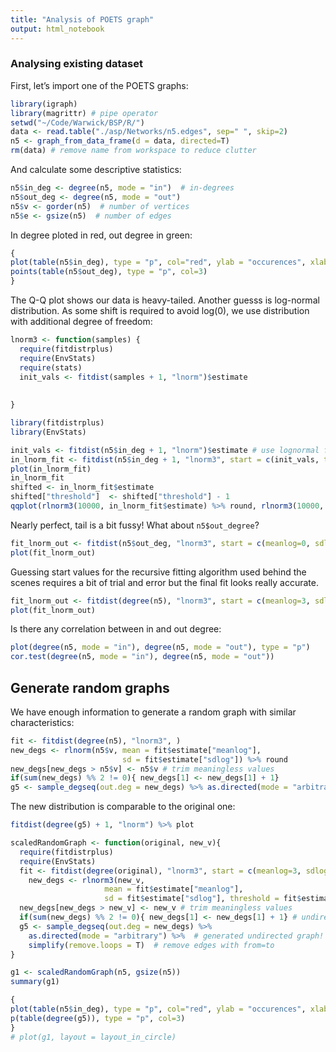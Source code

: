 ```yaml
---
title: "Analysis of POETS graph"
output: html_notebook
---
```


### Analysing existing dataset
First, let's import one of the POETS graphs:
```r
library(igraph)
library(magrittr) # pipe operator
setwd("~/Code/Warwick/BSP/R/")
data <- read.table("./asp/Networks/n5.edges", sep=" ", skip=2)
n5 <- graph_from_data_frame(d = data, directed=T)
rm(data) # remove name from workspace to reduce clutter
```

And calculate some descriptive statistics:
```r
n5$in_deg <- degree(n5, mode = "in")  # in-degrees
n5$out_deg <- degree(n5, mode = "out")
n5$v <- gorder(n5)  # number of vertices
n5$e <- gsize(n5)  # number of edges
```
In degree ploted in red, out degree in green:
```r
{
plot(table(n5$in_deg), type = "p", col="red", ylab = "occurences", xlab = "degree")
points(table(n5$out_deg), type = "p", col=3)
}
```
The Q-Q plot shows our data is heavy-tailed. Another guesss is log-normal distribution. As some shift is required to avoid log(0), we use distribution with additional degree of freedom:
```r
lnorm3 <- function(samples) {
  require(fitdistrplus)
  require(EnvStats)
  require(stats)
  init_vals <- fitdist(samples + 1, "lnorm")$estimate
  
  
}

library(fitdistrplus)
library(EnvStats)

init_vals <- fitdist(n5$in_deg + 1, "lnorm")$estimate # use lognormal fit to obtain reasonable start conditions
in_lnorm_fit <- fitdist(n5$in_deg + 1, "lnorm3", start = c(init_vals, threshold=0))
plot(in_lnorm_fit)
in_lnorm_fit
shifted <- in_lnorm_fit$estimate
shifted["threshold"]  <- shifted["threshold"] - 1
qqplot(rlnorm3(10000, in_lnorm_fit$estimate) %>% round, rlnorm3(10000, shifted) %>% round)
```
Nearly perfect, tail is a bit fussy! What about `n5$out_degree`?
```r
fit_lnorm_out <- fitdist(n5$out_deg, "lnorm3", start = c(meanlog=0, sdlog=5, threshold=10))
plot(fit_lnorm_out)
```
Guessing start values for the recursive fitting algorithm used behind the scenes requires a bit of trial and error but the final fit looks really accurate.

```r
fit_lnorm_out <- fitdist(degree(n5), "lnorm3", start = c(meanlog=3, sdlog=0.1, threshold=-10))
plot(fit_lnorm_out)
```

Is there any correlation between in and out degree:
```r
plot(degree(n5, mode = "in"), degree(n5, mode = "out"), type = "p")
cor.test(degree(n5, mode = "in"), degree(n5, mode = "out"))
```

## Generate random graphs
We have enough information to generate a random graph with similar characteristics:
```r
fit <- fitdist(degree(n5), "lnorm3", )
new_degs <- rlnorm(n5$v, mean = fit$estimate["meanlog"],
                         sd = fit$estimate["sdlog"]) %>% round
new_degs[new_degs > n5$v] <- n5$v # trim meaningless values
if(sum(new_degs) %% 2 != 0){ new_degs[1] <- new_degs[1] + 1}
g5 <- sample_degseq(out.deg = new_degs) %>% as.directed(mode = "arbitrary") # generated undirected graph! Fix?
```

The new distribution is comparable to the original one:
```r
fitdist(degree(g5) + 1, "lnorm") %>% plot
```

```r
scaledRandomGraph <- function(original, new_v){
  require(fitdistrplus)
  require(EnvStats)
  fit <- fitdist(degree(original), "lnorm3", start = c(meanlog=3, sdlog=0.1, threshold=-10))
    new_degs <- rlnorm3(new_v,
                     mean = fit$estimate["meanlog"],
                     sd = fit$estimate["sdlog"], threshold = fit$estimate["threshold"]) %>% round
  new_degs[new_degs > new_v] <- new_v # trim meaningless values
  if(sum(new_degs) %% 2 != 0){ new_degs[1] <- new_degs[1] + 1} # undirected graph must have even sum of orders
  g5 <- sample_degseq(out.deg = new_degs) %>%
    as.directed(mode = "arbitrary") %>%  # generated undirected graph! Fix?
    simplify(remove.loops = T)  # remove edges with from=to
}
```

```r
g1 <- scaledRandomGraph(n5, gsize(n5))
summary(g1)
```

```r
{
plot(table(n5$in_deg), type = "p", col="red", ylab = "occurences", xlab = "degree")
p(table(degree(g5)), type = "p", col=3)
}
# plot(g1, layout = layout_in_circle)
```


